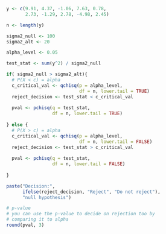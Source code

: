 

```r

y <- c(9.91, 4.37, -1.06, 7.63, 0.78, 
       2.73, -1.29, 2.78, -4.98, 2.45)

n <- length(y)

sigma2_null <- 100
sigma2_alt <- 20

alpha_level <- 0.05

```

```r
test_stat <- sum(y^2) / sigma2_null

if( sigma2_null > sigma2_alt){
  # P(X < c) = alpha
  c_critical_val <- qchisq(p = alpha_level, 
                           df = n, lower.tail = TRUE)
  reject_decision <- test_stat < c_critical_val
  
  pval <- pchisq(q = test_stat, 
                 df = n, lower.tail = TRUE)
  
} else {
  # P(X > c) = alpha
  c_critical_val <- qchisq(p = alpha_level, 
                           df = n, lower.tail = FALSE)
  reject_decision <- test_stat > c_critical_val
  
  pval <- pchisq(q = test_stat, 
                 df = n, lower.tail = FALSE)
  
}

paste("Decision:", 
      ifelse(reject_decision, "Reject", "Do not reject"), 
      "null hypothesis")

# p-value
# you can use the p-value to decide on rejection too by
# comparing it to alpha
round(pval, 3)

```
